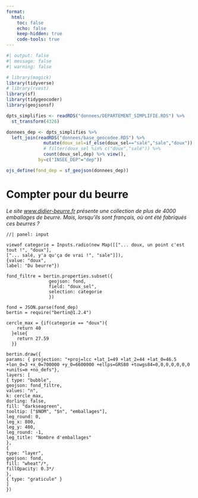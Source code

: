 ```yaml
---
format:
  html:
    toc: false
    echo: false
    keep-hidden: true
    code-tools: true
---
```


```r
#| output: false
#| message: false
#| warning: false

# library(magick)
library(tidyverse)
# library(rvest)
library(sf)
library(tidygeocoder)
library(geojsonsf)

dpts_simplifies <- readRDS("donnees/DEPARTEMENT_SIMPLIFIE.RDS") %>% 
  st_transform(4326)

donnees_dep <- dpts_simplifies %>% 
  left_join(readRDS("donnees/base_geocodee.RDS") %>% 
              mutate(doux_sel=if_else(doux_sel=="salé","sale","doux")) %>% 
              # filter(doux_sel %in% c("doux","salé")) %>% 
              count(doux_sel,dep) %>% view(),
            by=c("INSEE_DEP"="dep"))

ojs_define(fond_dep = sf_geojson(donnees_dep))
```

# Compter pour du beurre

*Le site [www.didier-beurre.fr](www.didier-beurre.fr) présente une collection de plus de 4000 emballages de beurre. Mais, lorsqu'ils sont français, où ont été fabriqués ces beurres ?*

```ojs
//| panel: input

viewof categorie = Inputs.radio(new Map([["... doux, un point c'est tout !", "doux"],
["... salé, y'a qu'ça de vrai !", "sale"]]),
{value: "doux",
label: "Du beurre"})

```

```ojs

fond_filtre = bertin.properties.subset({
                geojson: fond,
                field: "doux_sel",
                selection: categorie
                })

```

```ojs

fond = JSON.parse(fond_dep)
bertin = require("bertin@1.2.4")

```

```ojs
cercle_max = {if(categorie == "doux"){
    return 40
  }else{
    return 27.59
  }}
```

```ojs
bertin.draw({
params: { projection: "+proj=lcc +lat_1=49 +lat_2=44 +lat_0=46.5 +lon_0=3 +x_0=700000 +y_0=6600000 +ellps=GRS80 +towgs84=0,0,0,0,0,0,0 +units=m +no_defs"},
layers: [
{ type: "bubble",
geojson: fond_filtre,
values: "n",
k: cercle_max,
dorling: false,
fill: "darkseagreen",
tooltip: ["$NOM", "$n", "emballages"],
leg_round: 0,
leg_x: 800,
leg_y: 400,
leg_round: -1,
leg_title: "Nombre d'emballages"
},
{
type: "layer",
geojson: fond,
fill: "wheat"/*,
fillOpacity: 0.3*/
},
{ type: "graticule" }
]
})



```